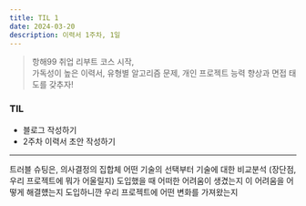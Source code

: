 ```yaml
---
title: TIL 1
date: 2024-03-20
description: 이력서 1주차, 1일
---
```


> 항해99 취업 리부트 코스 시작,<br/>
> 가독성이 높은 이력서, 유형별 알고리즘 문제, 개인 프로젝트 능력 향상과 면접 태도를 갖추자!

### TIL

- 블로그 작성하기
- 2주차 이력서 초안 작성하기

<hr />

트러블 슈팅은, 의사결정의 집합체 어떤 기술의 선택부터 기술에 대한 비교분석 (장단점, 우리 프로젝트에 뭐가 어울릴지)
도입했을 때 어떠한 어려움이 생겼는지 이 어려움을 어떻게 해결헀는지 도입하니깐 우리 프로젝트에 어떤 변화를 가져왔는지
